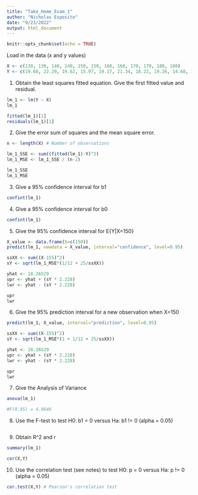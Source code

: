 ```yaml
---
title: "Take_Home_Exam_1"
author: "Nicholas Esposito"
date: "9/23/2022"
output: html_document
---
```


```r
knitr::opts_chunk$set(echo = TRUE)
```

Load in the data (x and y values)

```r
X <- c(130, 130, 140, 140, 150, 150, 160, 160, 170, 170, 180, 180)
Y <- c(19.68, 22.29, 19.62, 15.97, 19.17, 21.34, 18.22, 19.26, 14.68, 14.19, 13.31, 12.57)
```

1. Obtain the least squares fitted equation. Give the first fitted value and residual.

```r
lm_1 <- lm(Y ~ X)
lm_1

fitted(lm_1)[1]
residuals(lm_1)[1]
```

2. Give the error sum of squares and the mean square error.

```r
n <- length(X) # Number of observations

lm_1_SSE <- sum((fitted(lm_1)-Y)^2)
lm_1_MSE <- lm_1_SSE / (n-2)

lm_1_SSE
lm_1_MSE
```

3. Give a 95% confidence interval for b1

```r
confint(lm_1)
```

4. Give a 95% confidence interval for b0

```r
confint(lm_1)
```
5. Give the 95% confidence interval for E{Y|X=150}

```r
X_value <- data.frame(X=c(150))
predict(lm_1, newdata = X_value, interval="confidence", level=0.95)

ssXX <- sum((X-155)^2)
sY <- sqrt(lm_1_MSE*(1/12 + 25/ssXX))

yhat <- 18.26529
upr <- yhat + (sY * 2.228)
lwr <- yhat - (sY * 2.228)

upr
lwr
```

6. Give the 95% prediction interval for a new observation when X=150

```r
predict(lm_1, X_value, interval="prediction", level=0.95)

ssXX <- sum((X-155)^2)
sY <- sqrt(lm_1_MSE*(1 + 1/12 + 25/ssXX))

yhat <- 18.26529
upr <- yhat + (sY * 2.228)
lwr <- yhat - (sY * 2.228)

upr
lwr
```

7. Give the Analysis of Variance

```r
anova(lm_1)

#F(0.95) = 4.9646
```

8. Use the F-test to test H0: b1 = 0 versus Ha: b1 != 0 (alpha = 0.05)

```r

```

9. Obtain R^2 and r

```r
summary(lm_1)

cor(X,Y)
```

10. Use the correlation test (see notes) to test H0: p = 0 versus Ha: p != 0 (alpha = 0.05)

```r
cor.test(X,Y) # Pearson's correlation test
```




